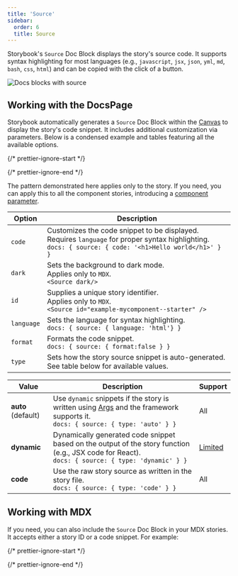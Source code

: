 ```yaml
---
title: 'Source'
sidebar:
  order: 6
  title: Source
---
```


Storybook's `Source` Doc Block displays the story's source code. It supports syntax highlighting for most languages (e.g., `javascript`, `jsx`, `json`, `yml`, `md`, `bash`, `css`, `html`) and can be copied with the click of a button.

![Docs blocks with source](../../_assets/writing-docs/docblock-source.png)

## Working with the DocsPage

Storybook automatically generates a `Source` Doc Block within the [Canvas](./doc-block-canvas.mdx) to display the story's code snippet.
It includes additional customization via parameters. Below is a condensed example and tables featuring all the available options.

{/* prettier-ignore-start */}

<CodeSnippets path="component-story-custom-source.md" />

{/* prettier-ignore-end */}

<Callout variant="info" icon="💡">

  The pattern demonstrated here applies only to the story. If you need, you can apply this to all the component stories, introducing a [component parameter](../../writing-stories/parameters.mdx#component-parameters).

</Callout>

| Option     | Description                                                                                                                                                          |
| ---------- | ---------------------------------------------------------------------------------------------------------------------------------------------------------------------|
| `code`     | Customizes the code snippet to be displayed. <br /> Requires `language` for proper syntax highlighting.<br /> `docs: { source: { code: '<h1>Hello world</h1>' } }`   |
| `dark`     | Sets the background to dark mode. <br /> Applies only to `MDX`. <br /> `<Source dark/>`                                                                              |
| `id`       | Supplies a unique story identifier. <br /> Applies only to `MDX`. <br />`<Source id="example-mycomponent--starter" />`                                               |
| `language` | Sets the language for syntax highlighting. <br /> `docs: { source: { language: 'html'} }`                                                                            |
| `format`   | Formats the code snippet. <br /> `docs: { source: { format:false } }`                                                                                                |
| `type`     | Sets how the story source snippet is auto-generated. See table below for available values.                                                                           |

| Value              | Description                                                                                                                                                           | Support                                             |
| ------------------ | ----------------------------------------------------------------------------------------------------------------------------------------------------------------------| ----------------------------------------------------|
| **auto** (default) | Use `dynamic` snippets if the story is written using [Args](../../writing-stories/args.mdx) and the framework supports it.<br /> `docs: { source: { type: 'auto' } }` | All                                                 |
| **dynamic**        | Dynamically generated code snippet based on the output of the story function (e.g., JSX code for React). <br /> `docs: { source: { type: 'dynamic' } }`               | [Limited](../../api/frameworks-feature-support.mdx) |
| **code**           | Use the raw story source as written in the story file. <br /> `docs: { source: { type: 'code' } }`                                                                    | All                                                 |

## Working with MDX

If you need, you can also include the `Source` Doc Block in your MDX stories. It accepts either a story ID or a code snippet. For example:

{/* prettier-ignore-start */}

<CodeSnippets path="component-story-mdx-dedent.md" />

{/* prettier-ignore-end */}
